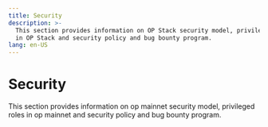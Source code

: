 ```yaml
---
title: Security
description: >-
  This section provides information on OP Stack security model, privileged roles
  in OP Stack and security policy and bug bounty program.
lang: en-US
---
```



# Security

This section provides information on op mainnet security model, privileged roles in op mainnet and security policy and bug bounty program.

<Cards>
  <Card title="Op mainnet security model" href="/chain/security/faq" />

  <Card title="Privileged roles in op mainnet" href="/chain/security/privileged-roles" />

  <Card title="Security policy and bug bounty program" href="/chain/security/security-policy" />
</Cards>
